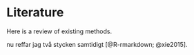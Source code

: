 # Literature

Here is a review of existing methods.

nu reffar jag två stycken samtidigt [@R-rmarkdown; @xie2015]. 
